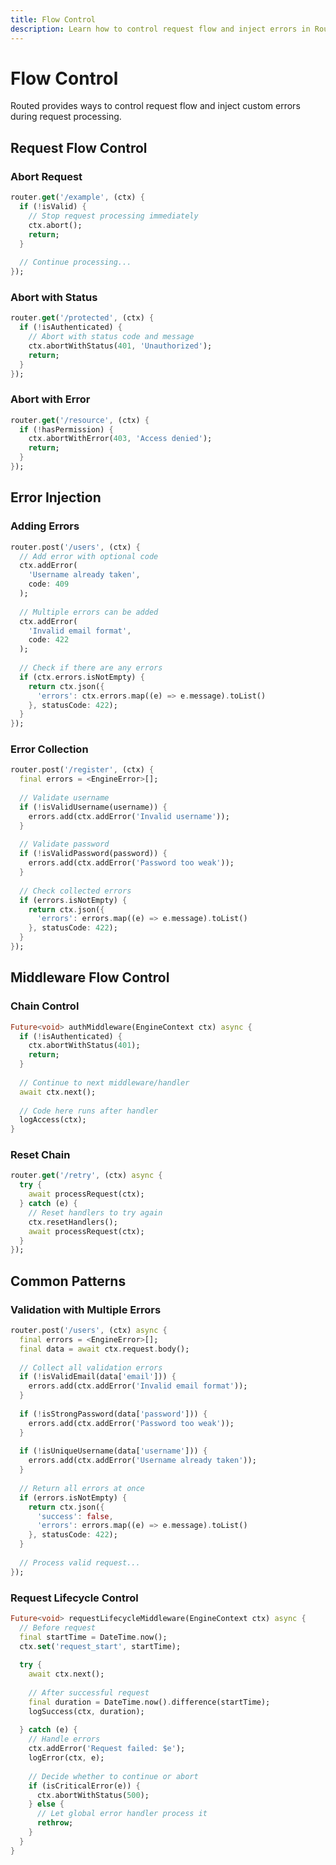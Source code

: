 ```yaml
---
title: Flow Control
description: Learn how to control request flow and inject errors in Routed
---
```


# Flow Control

Routed provides ways to control request flow and inject custom errors during request processing.

## Request Flow Control

### Abort Request

```dart
router.get('/example', (ctx) {
  if (!isValid) {
    // Stop request processing immediately
    ctx.abort();
    return;
  }
  
  // Continue processing...
});
```

### Abort with Status

```dart
router.get('/protected', (ctx) {
  if (!isAuthenticated) {
    // Abort with status code and message
    ctx.abortWithStatus(401, 'Unauthorized');
    return;
  }
});
```

### Abort with Error

```dart
router.get('/resource', (ctx) {
  if (!hasPermission) {
    ctx.abortWithError(403, 'Access denied');
    return;
  }
});
```

## Error Injection

### Adding Errors

```dart
router.post('/users', (ctx) {
  // Add error with optional code
  ctx.addError(
    'Username already taken',
    code: 409
  );
  
  // Multiple errors can be added
  ctx.addError(
    'Invalid email format',
    code: 422
  );
  
  // Check if there are any errors
  if (ctx.errors.isNotEmpty) {
    return ctx.json({
      'errors': ctx.errors.map((e) => e.message).toList()
    }, statusCode: 422);
  }
});
```

### Error Collection

```dart
router.post('/register', (ctx) {
  final errors = <EngineError>[];
  
  // Validate username
  if (!isValidUsername(username)) {
    errors.add(ctx.addError('Invalid username'));
  }
  
  // Validate password
  if (!isValidPassword(password)) {
    errors.add(ctx.addError('Password too weak'));
  }
  
  // Check collected errors
  if (errors.isNotEmpty) {
    return ctx.json({
      'errors': errors.map((e) => e.message).toList()
    }, statusCode: 422);
  }
});
```

## Middleware Flow Control

### Chain Control

```dart
Future<void> authMiddleware(EngineContext ctx) async {
  if (!isAuthenticated) {
    ctx.abortWithStatus(401);
    return;
  }
  
  // Continue to next middleware/handler
  await ctx.next();
  
  // Code here runs after handler
  logAccess(ctx);
}
```

### Reset Chain

```dart
router.get('/retry', (ctx) async {
  try {
    await processRequest(ctx);
  } catch (e) {
    // Reset handlers to try again
    ctx.resetHandlers();
    await processRequest(ctx);
  }
});
```

## Common Patterns

### Validation with Multiple Errors

```dart
router.post('/users', (ctx) async {
  final errors = <EngineError>[];
  final data = await ctx.request.body();
  
  // Collect all validation errors
  if (!isValidEmail(data['email'])) {
    errors.add(ctx.addError('Invalid email format'));
  }
  
  if (!isStrongPassword(data['password'])) {
    errors.add(ctx.addError('Password too weak'));
  }
  
  if (!isUniqueUsername(data['username'])) {
    errors.add(ctx.addError('Username already taken'));
  }
  
  // Return all errors at once
  if (errors.isNotEmpty) {
    return ctx.json({
      'success': false,
      'errors': errors.map((e) => e.message).toList()
    }, statusCode: 422);
  }
  
  // Process valid request...
});
```

### Request Lifecycle Control

```dart
Future<void> requestLifecycleMiddleware(EngineContext ctx) async {
  // Before request
  final startTime = DateTime.now();
  ctx.set('request_start', startTime);
  
  try {
    await ctx.next();
    
    // After successful request
    final duration = DateTime.now().difference(startTime);
    logSuccess(ctx, duration);
    
  } catch (e) {
    // Handle errors
    ctx.addError('Request failed: $e');
    logError(ctx, e);
    
    // Decide whether to continue or abort
    if (isCriticalError(e)) {
      ctx.abortWithStatus(500);
    } else {
      // Let global error handler process it
      rethrow;
    }
  }
}
```